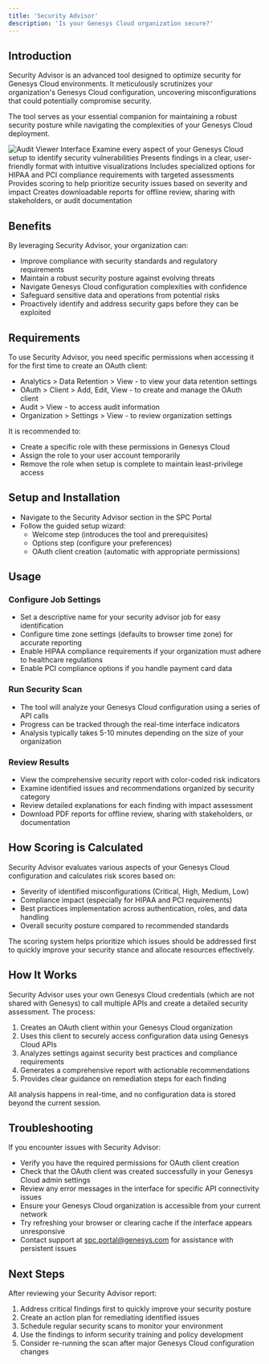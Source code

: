 ```yaml
---
title: 'Security Advisor'
description: 'Is your Genesys Cloud organization secure?'
---
```


## Introduction

Security Advisor is an advanced tool designed to optimize security for Genesys Cloud environments. It meticulously scrutinizes your organization's Genesys Cloud configuration, uncovering misconfigurations that could potentially compromise security.

The tool serves as your essential companion for maintaining a robust security posture while navigating the complexities of your Genesys Cloud deployment.

<img src='/images/Security_Advisor_Screenshot.png' alt='Audit Viewer Interface' />

<CardGroup cols={2}>
  <Card title='Comprehensive Configuration Analysis' icon='window-maximize'>
    Examine every aspect of your Genesys Cloud setup to identify security vulnerabilities
  </Card>
  <Card title='Detailed Reporting' icon='circle-check'>
    Presents findings in a clear, user-friendly format with intuitive visualizations
  </Card>
  <Card title='Compliance Support' icon='shield-halved'>
    Includes specialized options for HIPAA and PCI compliance requirements with targeted assessments
  </Card>
  <Card title='Risk Assessment' icon='bolt'>
    Provides scoring to help prioritize security issues based on severity and impact
  </Card>
  <Card title='PDF Report Generation' icon='file-pdf'>
    Creates downloadable reports for offline review, sharing with stakeholders, or audit documentation
  </Card>
</CardGroup>

## Benefits

By leveraging Security Advisor, your organization can:

- Improve compliance with security standards and regulatory requirements
- Maintain a robust security posture against evolving threats
- Navigate Genesys Cloud configuration complexities with confidence
- Safeguard sensitive data and operations from potential risks
- Proactively identify and address security gaps before they can be exploited

## Requirements

To use Security Advisor, you need specific permissions when accessing it for the first time to create an OAuth client:

- Analytics > Data Retention > View - to view your data retention settings
- OAuth > Client > Add, Edit, View - to create and manage the OAuth client
- Audit > View - to access audit information
- Organization > Settings > View - to review organization settings

It is recommended to:

- Create a specific role with these permissions in Genesys Cloud
- Assign the role to your user account temporarily
- Remove the role when setup is complete to maintain least-privilege access

## Setup and Installation

- Navigate to the Security Advisor section in the SPC Portal
- Follow the guided setup wizard:
  - Welcome step (introduces the tool and prerequisites)
  - Options step (configure your preferences)
  - OAuth client creation (automatic with appropriate permissions)

## Usage

### Configure Job Settings

- Set a descriptive name for your security advisor job for easy identification
- Configure time zone settings (defaults to browser time zone) for accurate reporting
- Enable HIPAA compliance requirements if your organization must adhere to healthcare regulations
- Enable PCI compliance options if you handle payment card data

### Run Security Scan

- The tool will analyze your Genesys Cloud configuration using a series of API calls
- Progress can be tracked through the real-time interface indicators
- Analysis typically takes 5-10 minutes depending on the size of your organization

### Review Results

- View the comprehensive security report with color-coded risk indicators
- Examine identified issues and recommendations organized by security category
- Review detailed explanations for each finding with impact assessment
- Download PDF reports for offline review, sharing with stakeholders, or documentation

## How Scoring is Calculated

Security Advisor evaluates various aspects of your Genesys Cloud configuration and calculates risk scores based on:

- Severity of identified misconfigurations (Critical, High, Medium, Low)
- Compliance impact (especially for HIPAA and PCI requirements)
- Best practices implementation across authentication, roles, and data handling
- Overall security posture compared to recommended standards

The scoring system helps prioritize which issues should be addressed first to quickly improve your security stance and allocate resources effectively.

## How It Works

Security Advisor uses your own Genesys Cloud credentials (which are not shared with Genesys) to call multiple APIs and create a detailed security assessment. The process:

1. Creates an OAuth client within your Genesys Cloud organization
2. Uses this client to securely access configuration data using Genesys Cloud APIs
3. Analyzes settings against security best practices and compliance requirements
4. Generates a comprehensive report with actionable recommendations
5. Provides clear guidance on remediation steps for each finding

All analysis happens in real-time, and no configuration data is stored beyond the current session.

## Troubleshooting

If you encounter issues with Security Advisor:

- Verify you have the required permissions for OAuth client creation
- Check that the OAuth client was created successfully in your Genesys Cloud admin settings
- Review any error messages in the interface for specific API connectivity issues
- Ensure your Genesys Cloud organization is accessible from your current network
- Try refreshing your browser or clearing cache if the interface appears unresponsive
- Contact support at spc.portal@genesys.com for assistance with persistent issues

## Next Steps

After reviewing your Security Advisor report:

1. Address critical findings first to quickly improve your security posture
2. Create an action plan for remediating identified issues
3. Schedule regular security scans to monitor your environment
4. Use the findings to inform security training and policy development
5. Consider re-running the scan after major Genesys Cloud configuration changes
